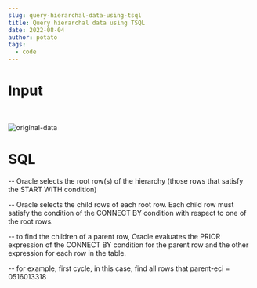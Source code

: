 ```yaml
---
slug: query-hierarchal-data-using-tsql
title: Query hierarchal data using TSQL
date: 2022-08-04
author: potato
tags:
  - code
---
```

# Input

<br/>

![original-data](/images/2022-08-04_13-33-30.png "original-data")

# SQL

\-- Oracle selects the root row(s) of the hierarchy (those rows that satisfy the START WITH condition)

\-- Oracle selects the child rows of each root row. Each child row must satisfy the condition of the CONNECT BY condition with respect to one of the root rows.

\-- to find the children of a parent row, Oracle evaluates the PRIOR expression of the CONNECT BY condition for the parent row and the other expression for each row in the table.

\-- for example, first cycle, in this case, find all rows that parent-eci = 0516013318